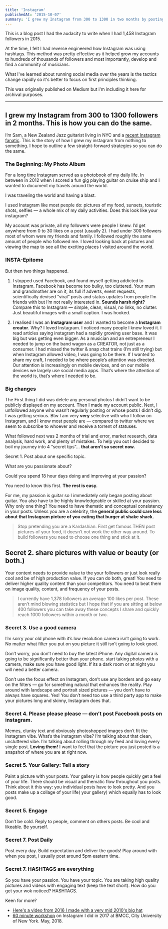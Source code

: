 ```yaml
---
title: 'Instagram'
publishedAt: '2015-10-07'
summary: 'I grew my Instagram from 300 to 1300 in two months by posting good content and using smart hashtags. In this story I'll share a few thoughts I have on how to use tags to grow your following, hopefully you can put them into use.'
---
```


This is a blog post I had the audacity to write when I had 1,458 Instagram followers in 2015.

At the time, I felt I had reverse engineered how Instagram was using hashtags. This method was pretty effective as it helped grow my accounts to hundreds of thousands of followers and most importantly, develop and find a community of musicians.

What I've learned about running social media over the years is the tactics change rapidly so it's better to focus on first principles thinking.

This was originally published on Medium but i'm including it here for archival purposes.

----
## I grew my Instagram from 300 to 1300 followers in 2 months. This is how you can do the same.

I’m Sam, a New Zealand Jazz guitarist living in NYC and a [recent Instagram fanatic](https://instagram.com/pickupjazz/). This is the story of how I grew my instagram from nothing to something. I hope to outline a few straight-forward strategies so you can do the same.

### The Beginning: My Photo Album

For a long time Instagram served as a photobook of my daily life. In between in 2012 when I scored a fun gig playing guitar on cruise ship and I wanted to document my travels around the world.

I was traveling the world and having a blast.

I used Instagram like most people do: pictures of my food, sunsets, touristic shots, selfies — a whole mix of my daily activities. Does this look like your instagram?

My account was private, all my followers were people I knew. I’d get anywhere from 0 to 30 likes on a post (usually 2). I had under 300 followers most of whom were my friends and family. I followed roughly the same amount of people who followed me. I loved looking back at pictures and viewing the map to see all the exciting places I visited around the world.

### INSTA-Epitome

But then two things happened.

1.  I stopped used Facebook, and found myself getting addicted to Instagram. Facebook has become too bulky, too cluttered. Your mum and grandmother are on it, its full if adverts, event requests, scientifically devised “viral” posts and status updates from people I’m friends with but I’m not really interested in. **Sounds harsh right?** Compare this to Instagram — simple, clean, visual, no links, no clutter. Just beautiful images with a small caption. I was hooked.

2.  I realised I was an **Instagram user** and I wanted to become a **Instagram creator**. Why? I loved Instagram. I noticed many people I knew loved it. I read articles saying instagram had a rapidly growing user base. It was big but was getting even bigger. As a musician and an entrepreneur I needed to jump on the band wagon as a CREATOR, not just as a consumer. I had missed the twitter & snap chat trains (I’m still trying) but when Instagram allowed video, I was going to be there. If I wanted to share my craft, I needed to be where people’s attention was directed. Our attention is increasingly on mobile devices, and on our mobile devices we largely use social media apps. That’s where the attention of the world is, that’s where I needed to be.

### Big changes

The First thing I did was delete any personal photos I didn’t want to be publicly displayed on my account. Then I made my account public. Next, I unfollowed anyone who wasn’t regularly posting or whose posts I didn’t dig. I was getting serious. Btw I am very **very** selective with who I follow on Instagram, and I know most people are — compared to twitter where we seem to subscribe to whoever and receive a torrent of statuses.

What followed next was 2 months of trial and error, market research, data analysis, hard work, and plenty of mistakes. To help you out I decided to boil my journey into 4 “secret tips”… **that aren’t so secret now.**

Secret 1. Post about one specific topic.

What are you passionate about?

Could you spend 18 hour days doing and improving at your passion?

You need to know this first. **The rest is easy.**

For me, my passion is guitar so I immediately only began posting about guitar. You also have to be highly knowledgeable or skilled at your passion. Why only one thing? You need to have thematic and conceptual consistency in your posts. Unless you are a celebrity, the **general public could care less about that Instagram picture of you eating that burger at shake shack.**

> Stop pretending you are a Kardashian. First get famous THEN post pictures of your food, it doesn’t not work the other way around. To build followers you need to choose one thing and stick at it.

## Secret 2. share pictures with value or beauty (or both.)

Your content needs to provide value to the your followers or just look really cool and be of high production value. If you can do both, great! You need to deliver higher quality content than your competitors. You need to beat them on image quality, content, and frequency of your posts.

> I currently have 1,378 followers an average 100 likes per post. These aren’t mind blowing statistics but I hope that if you are sitting at below 400 followers you can take away these concepts I share and quickly reach 1000 followers within a month or two.

### Secret 3. Use a good camera

I’m sorry your old phone with it’s low resolution camera isn’t going to work. No matter what filter you put on you picture it still isn’t going to look good.

Don’t worry, you don’t need to buy the latest iPhone. Any digital camera is going to be significantly better than your phone. start taking photos with a camera, make sure you have good light. If its a dark room or at night you will need a better camera.

Don’t use the focus effect on Instagram, don’t use any borders and go easy on the filters — go for something natural that enhances the reality. Play around with landscape and portrait sized pictures — you don’t have to always have squares. Yes! You don’t need too use a third party app to make your pictures long and skinny, Instagram does that.

### Secret 4. Please please please — don’t post Facebook posts on instagram.

Memes, clunky text and obviously photoshopped images don’t fit the Instagram vibe. What’s the instagram vibe? I’m talking about that clean, uncluttered vibe. I’m talking about rolling through my feed and loving every single post. **Loving them!** I want to feel that the picture you just posted is a snapshot of where you are at right now.

### Secret 5. Your Gallery: Tell a story

Paint a picture with your posts. Your gallery is how people quickly get a feel of your life. There should be visual and thematic flow throughout you posts. Think about it this way: you individual posts have to look pretty. And you posts make up a collage of your life( your gallery) which equally has to look good.

### Secret 5. Engage

Don’t be cold. Reply to people, comment on others posts. Be cool and likeable. Be yourself.

### Secret 7. Post Daily

Post every day. Build expectation and deliver the goods! Play around with when you post, I usually post around 5pm eastern time.

### Secret 7. HASHTAGS are everything

So you have your passion. You have your topic. You are taking high quality pictures and videos with engaging text (keep the text short). How do you get your wok noticed? HASHTAGS. 

Keen for more? 
- [Here's a video from 2016 I made with a very mid 2010's big hat](https://www.youtube.com/watch?v=7Wz8Jkbg1KM)
- [60 minute workshop](https://youtu.be/pa-d8SxQ2js?si=UL_7qSK2DmWSo7aG) on Instagram I did in 2017 at BMCC, City University of New York. May, 2018.